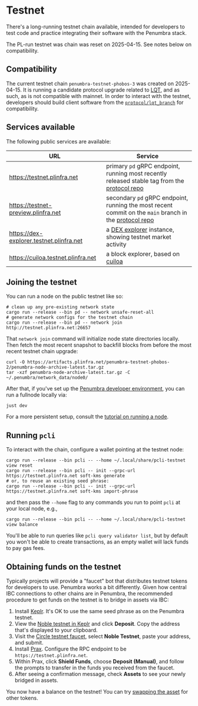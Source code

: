 
# Testnet

There's a long-running testnet chain available, intended for developers
to test code and practice integrating their software with the Penumbra stack.

<Callout type="default" emoji="🚧">
  The PL-run testnet was chain was reset on 2025-04-15.
  See notes below on compatibility.
</Callout>

## Compatibility
The current testnet chain `penumbra-testnet-phobos-3` was created on 2025-04-15.
It is running a candidate protocol upgrade related to [LQT], and as such, as is not compatible with mainnet.
In order to interact with the testnet, developers should build client software from the 
[`protocol/lqt_branch`](https://github.com/penumbra-zone/penumbra/tree/protocol/lqt_branch) for compatibility.

## Services available

The following public services are available:

| URL | Service |
| --- | --- |
| https://testnet.plinfra.net | primary `pd` gRPC endpoint, running most recently released stable tag from the [protocol repo] |
| https://testnet-preview.plinfra.net | secondary `pd` gRPC endpoint, running the most recent commit on the `main` branch in the [protocol repo] |
| https://dex-explorer.testnet.plinfra.net | a [DEX explorer](https://github.com/penumbra-zone/dex-explorer) instance, showing testnet market activity |
| https://cuiloa.testnet.plinfra.net | a block explorer, based on [cuiloa](https://github.com/penumbra-zone/cuiloa) |

## Joining the testnet

You can run a node on the public testnet like so:

```shell
# clean up any pre-existing network state
cargo run --release --bin pd -- network unsafe-reset-all
# generate network configs for the testnet chain
cargo run --release --bin pd -- network join http://testnet.plinfra.net:26657
```

That `network join` command will initialize node state directories locally.
Then fetch the most recent snapshot to backfill blocks from before the most
recent testnet chain upgrade:

```
curl -O https://artifacts.plinfra.net/penumbra-testnet-phobos-2/penumbra-node-archive-latest.tar.gz
tar -xzf penumbra-node-archive-latest.tar.gz -C ~/.penumbra/network_data/node0/
```

After that, if you've set up the [Penumbra developer environment](./dev-env.mdx),
you can run a fullnode locally via:

```shell
just dev
```

For a more persistent setup, consult the [tutorial on running a node](../network/node/pd/running-node.mdx).

## Running `pcli`

To interact with the chain, configure a wallet pointing at the testnet node:

```shell
cargo run --release --bin pcli -- --home ~/.local/share/pcli-testnet view reset
cargo run --release --bin pcli -- init --grpc-url https://testnet.plinfra.net soft-kms generate
# or, to reuse an existing seed phrase:
cargo run --release --bin pcli -- init --grpc-url https://testnet.plinfra.net soft-kms import-phrase
```

and then pass the `--home` flag to any commands you run to point `pcli` at your local node, e.g.,

```shell
cargo run --release --bin pcli -- --home ~/.local/share/pcli-testnet view balance
```

You'll be able to run queries like `pcli query validator list`, but by default you won't be able
to create transactions, as an empty wallet will lack funds to pay gas fees.


## Obtaining funds on the testnet

Typically projects will provide a "faucet" bot that distributes testnet tokens for developers to use.
Penumbra works a bit differently. Given how central IBC connections to other chains are in Penumbra,
the recommended procedure to get funds on the testnet is to bridge in assets via IBC:

1. Install [Keplr]. It's OK to use the same seed phrase as on the Penumbra testnet.
2. View the [Noble testnet in Keplr](https://testnet.keplr.app/chains/noble-testnet) and click **Deposit**. Copy the address that's displayed to your clipboard.
3. Visit the [Circle testnet faucet](https://faucet.circle.com/), select **Noble Testnet**, paste your address, and submit.
4. Install [Prax](../usage/web/prax.mdx). Configure the RPC endpoint to be `https://testnet.plinfra.net`.
5. Within Prax, click **Shield Funds**, choose **Deposit (Manual)**, and follow the prompts to transfer in the funds you received from the faucet.
6. After seeing a confirmation message, check **Assets** to see your newly bridged in assets.

You now have a balance on the testnet! You can try [swapping the asset](../usage/web/swap.mdx) for other tokens.

[protocol repo]: https://github.com/penumbra-zone/penumbra
[LQT]: https://github.com/penumbra-zone/penumbra/issues/5010
[Keplr]: https://www.keplr.app/get
